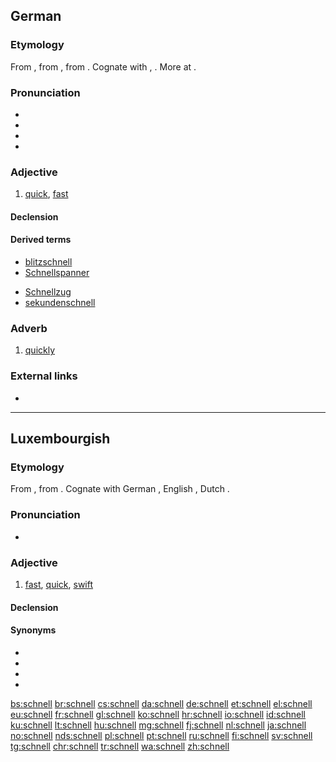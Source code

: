 ==German==

===Etymology===
From {{etyl|gmh|de}} {{m|gmh|snel}}, from {{etyl|goh|de}} {{m|goh|snel||nimble, brave, quick, lively}}, from {{etyl|gem-pro|de}} {{m|gem-pro|*snellaz||active, bold, quick}}. Cognate with {{etyl|nl|-}} {{m|nl|snel}}, {{etyl|en|-}} {{m|en|snell}}. More at {{l|en|snell}}.

===Pronunciation===
* {{IPA|/ʃnɛl/|lang=de}}
* {{audio|De-schnell.ogg|audio (Germany)|lang=de}}
* {{audio|De-at-schnell.ogg|audio (Austria)|lang=de}}
* {{rhymes|ɛl|lang=de}}

===Adjective===
{{de-adj|schneller|schnellsten}}

# [[quick]], [[fast]]

====Declension====
{{de-decl-adj|schnell|schneller|schnellst}}

====Derived terms====
{{der-top}}
* [[blitzschnell]]
* [[Schnellspanner]]
{{der-mid}}
* [[Schnellzug]]
* [[sekundenschnell]]
{{der-bottom}}

===Adverb===
{{de-adv}}

# [[quickly]]

===External links===
* {{R:Duden}}

----

==Luxembourgish==

===Etymology===
From {{etyl|goh|lb}} {{m|goh|snel}}, from {{etyl|gem-pro|lb}} {{m|gem-pro|*snellaz}}. Cognate with German {{m|de|schnell}}, English {{m|en|snell}}, Dutch {{m|nl|snel}}.

===Pronunciation===
* {{IPA|/ʃnæl/|lang=lb}}
*: {{rhymes|æl|lang=lb}}

===Adjective===
{{lb-adj|schnellen|schnell|schnellt}}

# [[fast]], [[quick]], [[swift]]

====Declension====
{{lb-decl-adj}}

====Synonyms====
* {{l|lb|flott}}
* {{l|lb|huerteg}}
* {{l|lb|schëtzeg}}
* {{l|lb|séier}}

[[bs:schnell]]
[[br:schnell]]
[[cs:schnell]]
[[da:schnell]]
[[de:schnell]]
[[et:schnell]]
[[el:schnell]]
[[eu:schnell]]
[[fr:schnell]]
[[gl:schnell]]
[[ko:schnell]]
[[hr:schnell]]
[[io:schnell]]
[[id:schnell]]
[[ku:schnell]]
[[lt:schnell]]
[[hu:schnell]]
[[mg:schnell]]
[[fj:schnell]]
[[nl:schnell]]
[[ja:schnell]]
[[no:schnell]]
[[nds:schnell]]
[[pl:schnell]]
[[pt:schnell]]
[[ru:schnell]]
[[fi:schnell]]
[[sv:schnell]]
[[tg:schnell]]
[[chr:schnell]]
[[tr:schnell]]
[[wa:schnell]]
[[zh:schnell]]